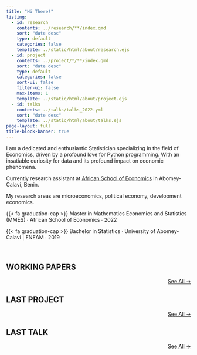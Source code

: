 ```yaml
---
title: "Hi There!"
listing:
  - id: research
    contents: ../research/**/index.qmd
    sort: "date desc"
    type: default
    categories: false
    template: ../static/html/about/research.ejs
  - id: project
    contents: ../project/*/**/index.qmd
    sort: "date desc"
    type: default
    categories: false
    sort-ui: false
    filter-ui: false
    max-items: 1
    template: ../static/html/about/project.ejs
  - id: talks
    contents: ../talks/talks_2022.yml
    sort: "date desc"
    template: ../static/html/about/talks.ejs
page-layout: full
title-block-banner: true
---
```


I am a dedicated and enthusiastic Statistician specializing in the field of Economics, driven by a profound love for Python programming. With an insatiable curiosity for data and its profound impact on economic phenomena.

Currently research assistant at [African School of Economics](https://www.africanschoolofeconomics.com/) in Abomey-Calavi, Benin.

My research areas are microeconomics, political economy, development economics.


{{< fa graduation-cap >}} Master in Mathematics Economics and Statistics (MMES)  &#8729; African School of Economics  &#8729;  2022

{{< fa graduation-cap >}} Bachelor in Statistics  &#8729; University of Abomey-Calavi | ENEAM  &#8729;  2019

<br>

## WORKING PAPERS

:::{#research}
:::

::: {style="text-align: right"}
[See All →](../research)
:::

## LAST PROJECT 

:::{#project}
:::

::: {style="text-align: right"}
[See All →](../project)
:::

## LAST TALK

:::{#talks}
:::

::: {style="text-align: right"}
[See All →](../talks)
:::